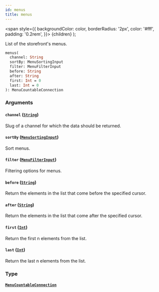 ```yaml
---
id: menus
title: menus
---
```


<span
style={{
      backgroundColor: color,
      borderRadius: '2px',
      color: '#fff',
      padding: '0.2rem',
    }}>
{children}
</span>
);

List of the storefront's menus.

```graphql
menus(
  channel: String
  sortBy: MenuSortingInput
  filter: MenuFilterInput
  before: String
  after: String
  first: Int = 0
  last: Int = 0
): MenuCountableConnection

```

### Arguments

#### `channel` ([`String`](/api-reference/scalars/string.mdx))

Slug of a channel for which the data should be returned.

#### `sortBy` ([`MenuSortingInput`](/api-reference/inputs/menu-sorting-input.mdx))

Sort menus.

#### `filter` ([`MenuFilterInput`](/api-reference/inputs/menu-filter-input.mdx))

Filtering options for menus.

#### `before` ([`String`](/api-reference/scalars/string.mdx))

Return the elements in the list that come before the specified cursor.

#### `after` ([`String`](/api-reference/scalars/string.mdx))

Return the elements in the list that come after the specified cursor.

#### `first` ([`Int`](/api-reference/scalars/int.mdx))

Return the first n elements from the list.

#### `last` ([`Int`](/api-reference/scalars/int.mdx))

Return the last n elements from the list.

### Type

#### [`MenuCountableConnection`](/api-reference/objects/menu-countable-connection.mdx)
